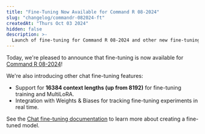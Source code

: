 ```yaml
---
title: "Fine-Tuning Now Available for Command R 08-2024"
slug: "changelog/commandr-082024-ft"
createdAt: "Thurs Oct 03 2024"
hidden: false
description: >-
  Launch of fine-tuning for Command R 08-2024 and other new fine-tuning features.
---
```


Today, we're pleased to announce that fine-tuning is now available for [Command R 08-2024](v2/docs/command-r)!

We're also introducing other chat fine-tuning features:
- Support for **16384 context lengths (up from 8192)** for fine-tuning training and MultiLoRA.
- Integration with Weights & Biases for tracking fine-tuning experiments in real time.

See the [Chat fine-tuning documentation](/docs/chat-fine-tuning) to learn more about creating a fine-tuned model.